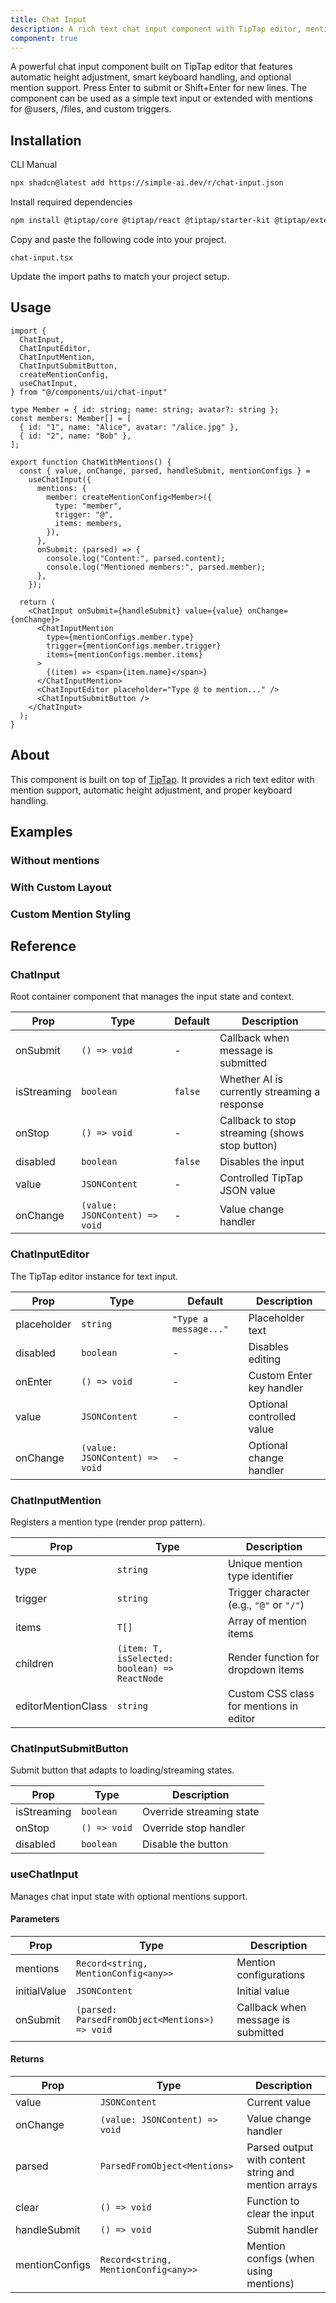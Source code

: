 ```yaml
---
title: Chat Input
description: A rich text chat input component with TipTap editor, mention support, and automatic height adjustment.
component: true
---
```


<ComponentPreview name="chat-input-demo-mentions" description="A basic chat input component." />

A powerful chat input component built on TipTap editor that features automatic height adjustment, smart keyboard handling, and optional mention support. Press Enter to submit or Shift+Enter for new lines. The component can be used as a simple text input or extended with mentions for @users, /files, and custom triggers.

## Installation

<CodeTabs>

<TabsList>
  <TabsTrigger value="cli">CLI</TabsTrigger>
  <TabsTrigger value="manual">Manual</TabsTrigger>
</TabsList>
<TabsContent value="cli">

```bash
npx shadcn@latest add https://simple-ai.dev/r/chat-input.json
```

</TabsContent>

<TabsContent value="manual">

<Steps>

<Step>Install required dependencies</Step>

```bash
npm install @tiptap/core @tiptap/react @tiptap/starter-kit @tiptap/extension-mention @tiptap/extension-placeholder @tiptap/suggestion tippy.js
```

<Step>Copy and paste the following code into your project.</Step>

`chat-input.tsx`

<ComponentSource name="chat-input" />

<Step>Update the import paths to match your project setup.</Step>

</Steps>

</TabsContent>

</CodeTabs>

## Usage

```tsx
import {
  ChatInput,
  ChatInputEditor,
  ChatInputMention,
  ChatInputSubmitButton,
  createMentionConfig,
  useChatInput,
} from "@/components/ui/chat-input"

type Member = { id: string; name: string; avatar?: string };
const members: Member[] = [
  { id: "1", name: "Alice", avatar: "/alice.jpg" },
  { id: "2", name: "Bob" },
];

export function ChatWithMentions() {
  const { value, onChange, parsed, handleSubmit, mentionConfigs } =
    useChatInput({
      mentions: {
        member: createMentionConfig<Member>({
          type: "member",
          trigger: "@",
          items: members,
        }),
      },
      onSubmit: (parsed) => {
        console.log("Content:", parsed.content);
        console.log("Mentioned members:", parsed.member);
      },
    });

  return (
    <ChatInput onSubmit={handleSubmit} value={value} onChange={onChange}>
      <ChatInputMention
        type={mentionConfigs.member.type}
        trigger={mentionConfigs.member.trigger}
        items={mentionConfigs.member.items}
      >
        {(item) => <span>{item.name}</span>}
      </ChatInputMention>
      <ChatInputEditor placeholder="Type @ to mention..." />
      <ChatInputSubmitButton />
    </ChatInput>
  );
}
```

## About

This component is built on top of [TipTap](https://tiptap.dev/). It provides a rich text editor with mention support, automatic height adjustment, and proper keyboard handling.

## Examples

### Without mentions

<ComponentPreview name="chat-input-demo-simple" />

### With Custom Layout

<ComponentPreview name="chat-input-with-addons" />

### Custom Mention Styling

## Reference

### ChatInput

Root container component that manages the input state and context.

| Prop | Type | Default | Description |
|------|------|---------|-------------|
| onSubmit | `() => void` | - | Callback when message is submitted |
| isStreaming | `boolean` | `false` | Whether AI is currently streaming a response |
| onStop | `() => void` | - | Callback to stop streaming (shows stop button) |
| disabled | `boolean` | `false` | Disables the input |
| value | `JSONContent` | - | Controlled TipTap JSON value |
| onChange | `(value: JSONContent) => void` | - | Value change handler |

### ChatInputEditor

The TipTap editor instance for text input.

| Prop | Type | Default | Description |
|------|------|---------|-------------|
| placeholder | `string` | `"Type a message..."` | Placeholder text |
| disabled | `boolean` | - | Disables editing |
| onEnter | `() => void` | - | Custom Enter key handler |
| value | `JSONContent` | - | Optional controlled value |
| onChange | `(value: JSONContent) => void` | - | Optional change handler |

### ChatInputMention

Registers a mention type (render prop pattern).

| Prop | Type | Description |
|------|------|-------------|
| type | `string` | Unique mention type identifier |
| trigger | `string` | Trigger character (e.g., `"@"` or `"/"`) |
| items | `T[]` | Array of mention items |
| children | `(item: T, isSelected: boolean) => ReactNode` | Render function for dropdown items |
| editorMentionClass | `string` | Custom CSS class for mentions in editor |

### ChatInputSubmitButton

Submit button that adapts to loading/streaming states.

| Prop | Type | Description |
|------|------|-------------|
| isStreaming | `boolean` | Override streaming state |
| onStop | `() => void` | Override stop handler |
| disabled | `boolean` | Disable the button |

### useChatInput

Manages chat input state with optional mentions support.

#### Parameters

| Prop | Type | Description |
|------|------|-------------|
| mentions | `Record<string, MentionConfig<any>>` | Mention configurations |
| initialValue | `JSONContent` | Initial value |
| onSubmit | `(parsed: ParsedFromObject<Mentions>) => void` | Callback when message is submitted |

#### Returns

| Prop | Type | Description |
|------|------|-------------|
| value | `JSONContent` | Current value |
| onChange | `(value: JSONContent) => void` | Value change handler |
| parsed | `ParsedFromObject<Mentions>` | Parsed output with content string and mention arrays |
| clear | `() => void` | Function to clear the input |
| handleSubmit | `() => void` | Submit handler |
| mentionConfigs | `Record<string, MentionConfig<any>>` | Mention configs (when using mentions) |

